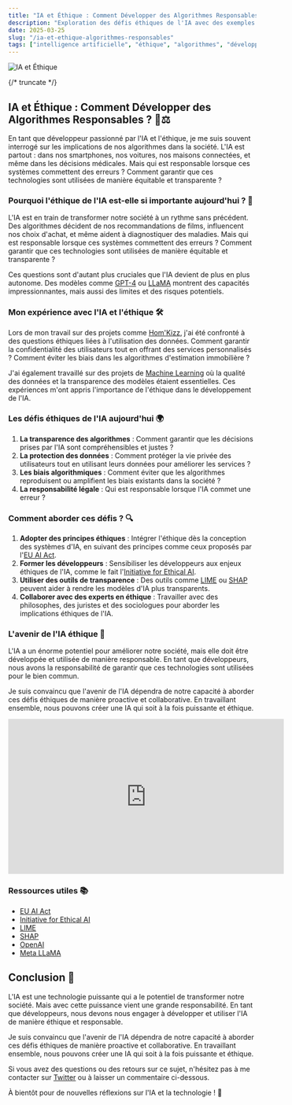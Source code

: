 ```yaml
---
title: "IA et Éthique : Comment Développer des Algorithmes Responsables ?"
description: "Exploration des défis éthiques de l'IA avec des exemples concrets et des solutions pour créer des algorithmes plus équitables et transparents"
date: 2025-03-25
slug: "/ia-et-ethique-algorithmes-responsables"
tags: ["intelligence artificielle", "éthique", "algorithmes", "développement", "responsabilité"]
---
```



![IA et Éthique](https://images.unsplash.com/photo-1579548148253-381130615975?ixlib=rb-4.0.3&ixid=M3wxMjA3fDB8MHxwaG90by1wYWdlfHx8fGVufDB8fHx8fA%3D%3D&auto=format&fit=crop&w=1470&q=80)

<HorizontalDisplay />

{/* truncate */}

## IA et Éthique : Comment Développer des Algorithmes Responsables ? 🤖⚖️

En tant que développeur passionné par l'IA et l'éthique, je me suis souvent interrogé sur les implications de nos algorithmes dans la société. L'IA est partout : dans nos smartphones, nos voitures, nos maisons connectées, et même dans les décisions médicales. Mais qui est responsable lorsque ces systèmes commettent des erreurs ? Comment garantir que ces technologies sont utilisées de manière équitable et transparente ?

### Pourquoi l'éthique de l'IA est-elle si importante aujourd'hui ? 🧠

L'IA est en train de transformer notre société à un rythme sans précédent. Des algorithmes décident de nos recommandations de films, influencent nos choix d'achat, et même aident à diagnostiquer des maladies. Mais qui est responsable lorsque ces systèmes commettent des erreurs ? Comment garantir que ces technologies sont utilisées de manière équitable et transparente ?

Ces questions sont d'autant plus cruciales que l'IA devient de plus en plus autonome. Des modèles comme [GPT-4](https://openai.com/gpt-4) ou [LLaMA](https://ai.meta.com/llama/) montrent des capacités impressionnantes, mais aussi des limites et des risques potentiels.

### Mon expérience avec l'IA et l'éthique 🛠️

Lors de mon travail sur des projets comme [Hom'Kizz](https://homkizz.com/fr-FR), j'ai été confronté à des questions éthiques liées à l'utilisation des données. Comment garantir la confidentialité des utilisateurs tout en offrant des services personnalisés ? Comment éviter les biais dans les algorithmes d'estimation immobilière ?

J'ai également travaillé sur des projets de [Machine Learning](https://william-donnette.dev/blog/developpement-de-modeles-dia) où la qualité des données et la transparence des modèles étaient essentielles. Ces expériences m'ont appris l'importance de l'éthique dans le développement de l'IA.

### Les défis éthiques de l'IA aujourd'hui 🌍

1. **La transparence des algorithmes** : Comment garantir que les décisions prises par l'IA sont compréhensibles et justes ?
2. **La protection des données** : Comment protéger la vie privée des utilisateurs tout en utilisant leurs données pour améliorer les services ?
3. **Les biais algorithmiques** : Comment éviter que les algorithmes reproduisent ou amplifient les biais existants dans la société ?
4. **La responsabilité légale** : Qui est responsable lorsque l'IA commet une erreur ?

### Comment aborder ces défis ? 🔍

1. **Adopter des principes éthiques** : Intégrer l'éthique dès la conception des systèmes d'IA, en suivant des principes comme ceux proposés par l'[EU AI Act](https://digital-strategy.ec.europa.eu/en/policies/eu-ai-act).
2. **Former les développeurs** : Sensibiliser les développeurs aux enjeux éthiques de l'IA, comme le fait l'[Initiative for Ethical AI](https://ethical.ai/).
3. **Utiliser des outils de transparence** : Des outils comme [LIME](https://github.com/marcotcr/lime) ou [SHAP](https://github.com/slundberg/shap) peuvent aider à rendre les modèles d'IA plus transparents.
4. **Collaborer avec des experts en éthique** : Travailler avec des philosophes, des juristes et des sociologues pour aborder les implications éthiques de l'IA.

### L'avenir de l'IA éthique 🚀

L'IA a un énorme potentiel pour améliorer notre société, mais elle doit être développée et utilisée de manière responsable. En tant que développeurs, nous avons la responsabilité de garantir que ces technologies sont utilisées pour le bien commun.

Je suis convaincu que l'avenir de l'IA dépendra de notre capacité à aborder ces défis éthiques de manière proactive et collaborative. En travaillant ensemble, nous pouvons créer une IA qui soit à la fois puissante et éthique.

<iframe width="560" height="315" src="https://www.youtube.com/embed/dQw4w9WgXcQ" title="YouTube video player" frameborder="0" allow="accelerometer; autoplay; clipboard-write; encrypted-media; gyroscope; picture-in-picture" allowfullscreen></iframe>

### Ressources utiles 📚

- [EU AI Act](https://digital-strategy.ec.europa.eu/en/policies/eu-ai-act)
- [Initiative for Ethical AI](https://ethical.ai/)
- [LIME](https://github.com/marcotcr/lime)
- [SHAP](https://github.com/slundberg/shap)
- [OpenAI](https://openai.com/)
- [Meta LLaMA](https://ai.meta.com/llama/)

<ArialInArticle />

## Conclusion 🎯

L'IA est une technologie puissante qui a le potentiel de transformer notre société. Mais avec cette puissance vient une grande responsabilité. En tant que développeurs, nous devons nous engager à développer et utiliser l'IA de manière éthique et responsable.

Je suis convaincu que l'avenir de l'IA dépendra de notre capacité à aborder ces défis éthiques de manière proactive et collaborative. En travaillant ensemble, nous pouvons créer une IA qui soit à la fois puissante et éthique.

Si vous avez des questions ou des retours sur ce sujet, n'hésitez pas à me contacter sur [Twitter](https://twitter.com/william_donnette) ou à laisser un commentaire ci-dessous.

À bientôt pour de nouvelles réflexions sur l'IA et la technologie ! 🚀

<ArialMultiplex />